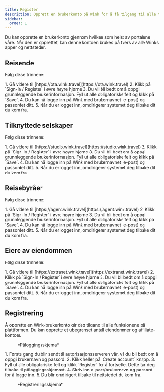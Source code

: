 ```yaml
---
title: Register
description: Opprett en brukerkonto på Wink for å få tilgang til alle tjenestene våre.
sidebar:
  order: 1
---
```


Du kan opprette en brukerkonto gjennom hvilken som helst av portalene våre. Når den er opprettet, kan denne kontoen brukes på tvers av alle Winks apper og nettsteder.

## Reisende

Følg disse trinnene:

<Steps>
  1. Gå videre til [https://ota.wink.travel](https://ota.wink.travel)
  2. Klikk på `Sign-In / Register` i øvre høyre hjørne
  3. Du vil bli bedt om å oppgi grunnleggende brukerinformasjon. Fyll ut alle obligatoriske felt og klikk på `Save`.
  4. Du kan nå logge inn på Wink med brukernavnet (e-post) og passordet ditt.
  5. Når du er logget inn, omdirigerer systemet deg tilbake dit du kom fra.
</Steps>


## Tilknyttede selskaper

Følg disse trinnene:

<Steps>
  1. Gå videre til [https://studio.wink.travel](https://studio.wink.travel)
  2. Klikk på `Sign-In / Register` i øvre høyre hjørne
  3. Du vil bli bedt om å oppgi grunnleggende brukerinformasjon. Fyll ut alle obligatoriske felt og klikk på `Save`.
  4. Du kan nå logge inn på Wink med brukernavnet (e-post) og passordet ditt.
  5. Når du er logget inn, omdirigerer systemet deg tilbake dit du kom fra.
</Steps>


## Reisebyråer

Følg disse trinnene:

<Steps>
  1. Gå videre til [https://agent.wink.travel](https://agent.wink.travel)
  2. Klikk på `Sign-In / Register` i øvre høyre hjørne
  3. Du vil bli bedt om å oppgi grunnleggende brukerinformasjon. Fyll ut alle obligatoriske felt og klikk på `Save`.
  4. Du kan nå logge inn på Wink med brukernavnet (e-post) og passordet ditt.
  5. Når du er logget inn, omdirigerer systemet deg tilbake dit du kom fra.
</Steps>


## Eiere av eiendommen

Følg disse trinnene:

<Steps>
  1. Gå videre til [https://extranet.wink.travel](https://extranet.wink.travel)
  2. Klikk på `Sign-In / Register` i øvre høyre hjørne
  3. Du vil bli bedt om å oppgi grunnleggende brukerinformasjon. Fyll ut alle obligatoriske felt og klikk på `Save`.
  4. Du kan nå logge inn på Wink med brukernavnet (e-post) og passordet ditt.
  5. Når du er logget inn, omdirigerer systemet deg tilbake dit du kom fra.
</Steps>


## Registrering

Å opprette en Wink-brukerkonto gir deg tilgang til alle funksjonene på plattformen. Du kan opprette et ubegrenset antall eiendommer og affiliate-kontoer.

<figure>
  <CloudinaryImage width="350" height="553" resize="scale" quality="best" alt="Logg inn" src="academy/sign-in" errorImage="noimage_opaque_nyrtl0.png" />

  <figcaption>*Påloggingsskjema*</figcaption>
</figure>


<Steps>
  1. Første gang du blir sendt til autorisasjonsserveren vår, vil du bli bedt om å oppgi brukernavn og passord.
  2. Klikk heller på `Create account` knapp.
  3. Fyll ut alle obligatoriske felt og klikk `Register` for å fortsette. Dette tar deg tilbake til påloggingsskjemaet.
  4. Skriv inn e-post/brukernavn og passord for å logge inn.
  5. Du blir omdirigert tilbake til nettstedet du kom fra.
</Steps>


<figure>
  <CloudinaryImage width="350" height="615" resize="scale" quality="best" alt="Register" src="academy/register" errorImage="noimage_opaque_nyrtl0.png" />

  <figcaption>*Registreringsskjema*</figcaption>
</figure>

